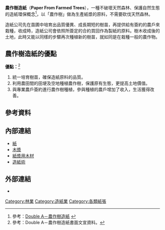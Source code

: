 '''農作樹造紙'''（'''Paper From Farmed Trees'''），一種不破壞天然森林、保護自然生態的造紙環保概念<ref>參考：[http://www.DoubleA.com.tw/double-a_0624.htm Double A－農作樹造紙] {{webarchive|url=https://web.archive.org/web/20160305020459/http://www.doublea.com.tw/double-a_0624.htm |date=2016-03-05 }}</ref>，以「農作樹」做為生產紙漿的原料，不需要砍伐天然森林。

造紙公司先在苗圃中培育出品質優異、成長期短的樹苗，再提供給有簽約的農戶來栽種，收成時，造紙公司會依照所簽定的合約買回作為製紙的原料。樹木收成後的土地，此時又能以同樣的步驟再次種植新的樹苗，就如同是在栽種一般的農作物。

==農作樹造紙的優點==
'''優點：'''<ref>參考：Double A－農作樹造紙書面文宣資料。</ref>
#統一培育樹苗，確保造紙原料的品質。
#利用農田間的田埂及空地種植農作樹，保護原有生態，更提高土地價值。
#與專業農戶簽約進行農作樹種植，參與種植的農戶增加了收入，生活獲得改善。

==參考資料==
{{Reflist}}

==內部連結==
*[[紙|紙]]
*[[木漿|木漿]]
*[[紙漿用木材|紙漿用木材]]
*[[造紙術|造紙術]]

==外部連結==
*{{PDF|[http://www.DoubleA.com.tw/pdf/c.pdf 了解紙品小常識]}}

{{stub}}

[[Category:林業|Category:林業]]
[[Category:造紙業|Category:造紙業]]
[[Category:各類紙張|Category:各類紙張]]